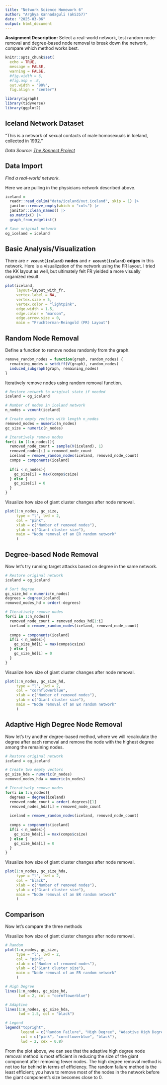 ```yaml
---
title: "Network Science Homework 6"
author: "Arghya Kannadaguli (ak5357)"
date: "2025-03-06"
output: html_document
---
```


**Assignment Description:** Select a real-world network, test random node-removal and degree-based node removal to break down the network, compare which method works best.

```r
knitr::opts_chunk$set(
  echo = TRUE, 
  message = FALSE,
  warning = FALSE,
  #fig.width = 6,
  #fig.asp = .8,
  out.width = "90%",
  fig.align = "center")
```

```r
library(igraph)
library(tidyverse)
library(ggplot2)
```

## **Iceland** Network Dataset

"This is a network of sexual contacts of male homosexuals in Iceland, collected in 1992."

_Data Source: [The Konnect Project](http://konect.cc/networks/moreno_iceland/)_

## **Data Import**

_Find a real-world network._

Here we are pulling in the physicians network described above.
```r
iceland =
  readr::read_delim("data/iceland/out.iceland", skip = 1) |> 
  janitor::remove_empty(which = "cols") |> 
  janitor::clean_names() |> 
  as.matrix() |> 
  graph_from_edgelist()

# Save original network 
og_iceland = iceland
```

## **Basic Analysis/Visualization**

There are **`r vcount(iceland)` nodes** and **`r ecount(iceland)` edges** in this network. Here is a visualization of the network using the FR layout. I tried the KK layout as well, but ultimately felt FR yielded a more visually organized result.

```r
plot(iceland,
     layout=layout_with_fr,
     vertex.label = NA,
     vertex.size = 5,
     vertex.color = "lightpink",
     edge.width = 1.5,
     edge.color = "maroon",
     edge.arrow.size = 0,
     main = "Fruchterman-Reingold (FR) Layout")
```

## **Random Node Removal**

Define a function to remove nodes randomly from the graph.
```r
remove_random_nodes = function(graph, random_nodes) {
  remaining_nodes = setdiff(V(graph), random_nodes)
  induced_subgraph(graph, remaining_nodes)
}
```

Iteratively remove nodes using random removal function.
```r
# Restore network to original state if needed
iceland = og_iceland

# Number of nodes in iceland network
n_nodes = vcount(iceland)

# Create empty vectors with length n_nodes
removed_nodes = numeric(n_nodes)
gc_size = numeric(n_nodes)

# Iteratively remove nodes
for(i in (1:n_nodes)){
  removed_node_count = sample(V(iceland), 1)
  removed_nodes[i] = removed_node_count
  iceland = remove_random_nodes(iceland, removed_node_count)
  comps = components(iceland)
  
  if(i < n_nodes){
    gc_size[i] = max(comps$csize)
  } else {
    gc_size[i] = 0
  }
}
```

Visualize how size of giant cluster changes after node removal.
```r
plot(1:n_nodes, gc_size,
     type = "l", lwd = 2,
     col = "pink",
     xlab = c("Number of removed nodes"),
     ylab = c("Giant cluster size"),
     main = "Node removal of an ER random network"
     )
```

## **Degree-based Node Removal**

Now let's try running target attacks based on degree in the same network.

```r
# Restore original network
iceland = og_iceland

# Sort degree
gc_size_hd = numeric(n_nodes)
degrees = degree(iceland)
removed_nodes_hd = order(-degrees)

# Iteratively remove nodes
for(i in 1:n_nodes){
  removed_node_count = removed_nodes_hd[1:i]
  iceland = remove_random_nodes(iceland, removed_node_count)
  
  comps = components(iceland)
  if(i < n_nodes){
    gc_size_hd[i] = max(comps$csize)
  } else {
    gc_size_hd[i] = 0
  }
}
```

Visualize how size of giant cluster changes after node removal.
```r
plot(1:n_nodes, gc_size_hd,
     type = "l", lwd = 2,
     col = "cornflowerblue",
     xlab = c("Number of removed nodes"),
     ylab = c("Giant cluster size"),
     main = "Node removal of an ER random network"
     )
```

## **Adaptive High Degree Node Removal**

Now let's try another degree-based method, where we will recalculate the degree after each removal and remove the node with the highest degree among the remaining nodes.

```r
# Restore original network
iceland = og_iceland

# Create two empty vectors
gc_size_hda = numeric(n_nodes)
removed_nodes_hda = numeric(n_nodes)

# Iteratively remove nodes
for(i in 1:n_nodes){
  degrees = degree(iceland)
  removed_node_count = order(-degrees)[1]
  removed_nodes_hda[i] = removed_node_count
  
  iceland = remove_random_nodes(iceland, removed_node_count)
  
  comps = components(iceland)
  if(i < n_nodes){
    gc_size_hda[i] = max(comps$csize)
  } else {
    gc_size_hda[i] = 0
  }
}
```

Visualize how size of giant cluster changes after node removal.
```r
plot(1:n_nodes, gc_size_hda,
     type = "l", lwd = 2,
     col = "black",
     xlab = c("Number of removed nodes"),
     ylab = c("Giant cluster size"),
     main = "Node removal of an ER random network"
     )
```

## **Comparison**

Now let's compare the three methods

Visualize how size of giant cluster changes after node removal.
```r
# Random
plot(1:n_nodes, gc_size,
     type = "l", lwd = 2,
     col = "pink",
     xlab = c("Number of removed nodes"),
     ylab = c("Giant cluster size"),
     main = "Node removal of an ER random network"
     )

# High Degree
lines(1:n_nodes, gc_size_hd,
      lwd = 2, col = "cornflowerblue")

# Adaptive
lines(1:n_nodes, gc_size_hda,
      lwd = 1.5, col = "black")

# Legend
legend("topright",
       legend = c("Random Failure", "High Degree", "Adaptive High Degree"),
       col = c("pink", "cornflowerblue", "black"),
       lwd = 2, cex = 0.8)
```

From the plot above, we can see that the adaptive high degree node removal method is most efficient in reducing the size of the giant component after removing fewer nodes. The high degree removal method is not too far behind in terms of efficiency. The random failure method is the least efficient; you have to remove most of the nodes in the network before the giant component's size becomes close to 0.
